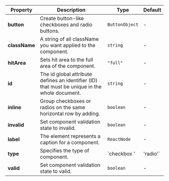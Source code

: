 | Property | Description | Type | Default |
| --- | --- | --- | --- |
| **button** | Create button-like checkboxes and radio buttons. | `ButtonObject` | - |
| **className** | A string of all className you want applied to the component. | `string` | - |
| **hitArea** | Sets hit area to the full area of the component. | `"full"` | - |
| **id** | The id global attribute defines an identifier (ID) that must be unique in the whole document. | `string` | - |
| **inline** | Group checkboxes or radios on the same horizontal row by adding. | `boolean` | - |
| **invalid** | Set component validation state to invalid. | `boolean` | - |
| **label** | The element represents a caption for a component. | `ReactNode` | - |
| **type** | Specifies the type of component. | `checkbox ' | 'radio'` | checkbox |
| **valid** | Set component validation state to valid. | `boolean` | - |
